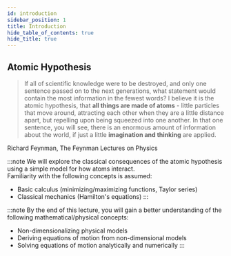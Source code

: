```yaml
---
id: introduction
sidebar_position: 1
title: Introduction
hide_table_of_contents: true
hide_title: true
---
```



## Atomic Hypothesis

>If all of scientific knowledge were to be destroyed, and only one sentence passed on to the next generations, what statement would contain the most information in the fewest words? I believe it is the atomic hypothesis, that **all things are made of atoms** - little particles that move around, attracting each other when they are a little distance apart, but repelling upon being squeezed into one another. In that one sentence, you will see, there is an enormous amount of information about the world, if just a little **imagination and thinking** are applied. 
 
Richard Feynman, The Feynman Lectures on Physics  

<Tabs>

<TabItem value="starting point" label="Assumed Starting Point">

:::note
We will explore the classical consequences of the atomic hypothesis using a simple model for how atoms interact.  
Familiarity with the following concepts is assumed:
- Basic calculus (minimizing/maximizing functions, Taylor series)
- Classical mechanics (Hamilton's equations)
:::

</TabItem>

<TabItem value="learning-goals" label="Learning Goals">

:::note
By the end of this lecture, you will gain a better understanding of the following mathematical/physical concepts:
- Non-dimensionalizing physical models
- Deriving equations of motion from non-dimensional models
- Solving equations of motion analytically and numerically
:::

</TabItem>

</Tabs>


